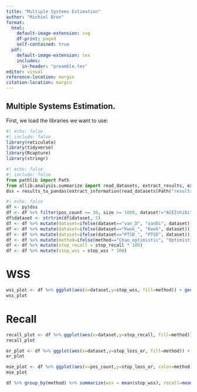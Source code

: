 ```yaml
---
title: "Multiple Systems Estimation"
author: "Michiel Bron"
format:
  html:
    default-image-extension: svg
    df-print: paged
    self-contained: true
  pdf:
    default-image-extension: tex
    includes:
      in-header: "preamble.tex"
editor: visual
reference-location: margin
citation-location: margin
---
```


## Multiple Systems Estimation.

First, we load the libraries we want to use:
```r
#| echo: false
#| include: false
library(reticulate)
library(tidyverse)
library(Rcapture)
library(stringr)
```
```python
#| echo: false
#| include: false
from pathlib import Path
from allib.analysis.summarize import read_datasets, extract_results, extract_information, results_to_pandas
dss = results_to_pandas(extract_information(read_datasets(Path("results/tar/"))))
```

```r
#| echo: false
df <- py$dss
df <- df %>% filter(pos_count >= 30, size >= 1000, dataset!="ACEInhibitors")
df$dataset <- strtrim(df$dataset, 5) 
df <- df %>% mutate(dataset=ifelse(dataset=="van_D", "vanDi", dataset))
df <- df %>% mutate(dataset=ifelse(dataset=="Kwok_", "Kwok", dataset))
df <- df %>% mutate(dataset=ifelse(dataset=="PTSD_", "PTSD", dataset))
df <- df %>% mutate(method=ifelse(method=="Chao_optimistic", "Optimistic", "Conservative"))
df <- df %>% mutate(stop_recall = stop_recall * 100)
df <- df %>% mutate(stop_wss = stop_wss * 100)
```
# WSS
```r
wss_plot <- df %>% ggplot(aes(x=dataset,y=stop_wss, fill=method)) + geom_boxplot() + theme(axis.text.x = element_text(angle=45, vjust=1, hjust=1)) + xlab("Dataset") + ylab("Work saved over Sampling (%)") + labs(fill="Stop Criterion")
wss_plot

```
# Recall
```r
recall_plot <- df %>% ggplot(aes(x=dataset,y=stop_recall, fill=method)) + geom_boxplot() + theme(axis.text.x = element_text(angle=45, vjust=1, hjust=1)) + xlab("Dataset") + ylab("Recall (%)") + labs(fill="Stop Criterion")
recall_plot
```
```r
er_plot <- df %>% ggplot(aes(x=dataset,y=stop_loss_er, fill=method)) + geom_boxplot() + theme(axis.text.x = element_text(angle=45, vjust=1, hjust=1))
er_plot
```
```r
mse_plot <- df %>% ggplot(aes(x=pos_count,y=stop_loss_er, color=method)) + geom_point() + theme(axis.text.x = element_text(angle=45, vjust=1, hjust=1))
mse_plot
```

```r
df %>% group_by(method) %>% summarize(wss = mean(stop_wss), recall=mean(stop_recall))
```
